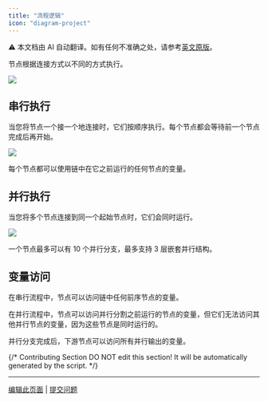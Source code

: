 ```yaml
---
title: "流程逻辑"
icon: "diagram-project"
---
```


<Note> ⚠️ 本文档由 AI 自动翻译。如有任何不准确之处，请参考[英文原版](/en/documentation/pages/build/orchestrate-node)。</Note>


节点根据连接方式以不同的方式执行。

![](https://assets-docs.dify.ai/dify-enterprise-mintlify/en/guides/workflow/3984e13db72e2bd19870f5764ec000cf.jpeg)

## 串行执行

当您将节点一个接一个地连接时，它们按顺序执行。每个节点都会等待前一个节点完成后再开始。

![](https://assets-docs.dify.ai/dify-enterprise-mintlify/en/guides/workflow/e8e884e146994b5f95cb16ec31cdd81b.png)

每个节点都可以使用链中在它之前运行的任何节点的变量。

## 并行执行

当您将多个节点连接到同一个起始节点时，它们会同时运行。

![](https://assets-docs.dify.ai/dify-enterprise-mintlify/en/guides/workflow/5ba85864454880561ec95a37db382f20.png)

<Note>
一个节点最多可以有 10 个并行分支，最多支持 3 层嵌套并行结构。
</Note>

## 变量访问

在串行流程中，节点可以访问链中任何前序节点的变量。

在并行流程中，节点可以访问并行分割之前运行的节点的变量，但它们无法访问其他并行节点的变量，因为这些节点是同时运行的。

并行分支完成后，下游节点可以访问所有并行输出的变量。

{/*
Contributing Section
DO NOT edit this section!
It will be automatically generated by the script.
*/}

---

[编辑此页面](https://github.com/langgenius/dify-docs/edit/main/zh-hans/documentation/pages/build/orchestrate-node.mdx) | [提交问题](https://github.com/langgenius/dify-docs/issues/new?template=docs.yml)


